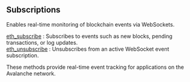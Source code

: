 
<Meta
  title="Avalanche subscriptions | dRPC"
/>

## Subscriptions

Enables real-time monitoring of blockchain events via WebSockets.

[eth_subscribe](/avalanche-api/subscriptions/eth_subscribe) : Subscribes to events such as new blocks, pending transactions, or log updates. \
[eth_unsubscribe](/avalanche-api/subscriptions/eth_unsubscribe) : Unsubscribes from an active WebSocket event subscription.

These methods provide real-time event tracking for applications on the Avalanche network.

<Space h={16} />
<GetStarted />
